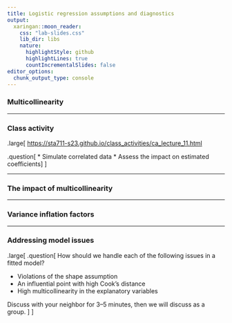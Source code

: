 ```yaml
---
title: Logistic regression assumptions and diagnostics
output:
  xaringan::moon_reader:
    css: "lab-slides.css"
    lib_dir: libs
    nature:
      highlightStyle: github
      highlightLines: true
      countIncrementalSlides: false
editor_options: 
  chunk_output_type: console
---
```



### Multicollinearity

---

### Class activity

.large[
[https://sta711-s23.github.io/class_activities/ca_lecture_11.html](https://sta711-s23.github.io/class_activities/ca_lecture_11.html)

.question[
* Simulate correlated data
* Assess the impact on estimated coefficients
]
]

---

### The impact of multicollinearity

---

### Variance inflation factors

---

### Addressing model issues

.large[
.question[
How should we handle each of the following issues in a fitted model?

* Violations of the shape assumption
* An influential point with high Cook's distance
* High multicollinearity in the explanatory variables

Discuss with your neighbor for 3--5 minutes, then we will discuss as a group.
]
]
